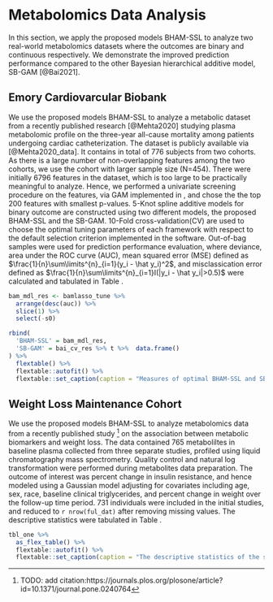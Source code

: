 # Metabolomics Data Analysis

In this section, we apply the proposed models BHAM-SSL to analyze two real-world metabolomics datasets where the outcomes are binary and continuous respectively. We demonstrate the improved prediction performance compared to the other Bayesian hierarchical additive model, SB-GAM [@Bai2021]. 

## Emory Cardiovarcular Biobank
We use the proposed models BHAM-SSL to analyze a metabolic dataset from a recently published research [@Mehta2020] studying plasma metabolomic profile on the three-year all-cause mortality among patients undergoing cardiac catheterization. The dataset is publicly available via \textit{Dryad} [@Mehta2020_data]. It contains in total of 776 subjects from two cohorts. As there is a large number of non-overlapping features among the two cohorts, we use the cohort with larger sample size (N=454). There were initially 6796 features in the dataset, which is too large to be practically meaningful to analyze. Hence, we performed a univariate screening procedure on the features, via GAM implemented in \texttt{mgcv}, and chose the the top 200 features with smallest p-values. 5-Knot spline additive models for binary outcome are constructed using two different models, the proposed BHAM-SSL and the SB-GAM. 10-Fold cross-validation(CV) are used to choose the optimal tuning parameters of each framework with respect to the default selection criterion implemented in the software. Out-of-bag samples were used for prediction performance evaluation, where deviance, area under the ROC curve (AUC), mean squared error (MSE) defined as $\frac{1}{n}\sum\limits^{n}_{i=1}(y_i - \hat y_i)^2$, and misclassication error defined as $\frac{1}{n}\sum\limits^{n}_{i=1}I(|y_i - \hat y_i|>0.5)$ were calculated and tabulated in Table \ref{tab:ECB_res}.


```r

bam_mdl_res <- bamlasso_tune %>% 
  arrange(desc(auc)) %>% 
  slice(1) %>% 
  select(-s0)

rbind(
  'BHAM-SSL' = bam_mdl_res,
  'SB-GAM' = bai_cv_res %>% t %>%  data.frame()
) %>% 
  flextable() %>% 
  flextable::autofit() %>% 
  flextable::set_caption(caption = "Measures of optimal BHAM-SSL and SB-GAM models for Emory Cardiovascular Biobank by 10-fold cross-validation\\label{tab:ECB_res}")
```



## Weight Loss Maintenance Cohort 
We use the proposed models BHAM-SSL to analyze metabolomics data from a recently published study ^[TODO: add citation:https://journals.plos.org/plosone/article?id=10.1371/journal.pone.0240764] on the association between metabolic biomarkers and weight loss. The data contained 765 metaboliltes in baseline plasma collected from three separate studies, profiled using liquid chromatography mass spectrometry. Quality control and natural log transformation were performed during metabolites data preparation. The outcome of interest was percent change in insulin resistance, and hence modeled using a Gaussian model adjusting for covariates including age, sex, race, baseline clinical triglycerides, and percent change in weight over the follow-up time period. 731 individuals were included in the initial studies, and reduced to `r nrow(ful_dat)` after removing missing values. The descriptive statistics were tabulated in Table \ref{tab:tbl_one}.



```r
tbl_one %>% 
  as_flex_table() %>% 
  flextable::autofit() %>% 
  flextable::set_caption(caption = "The descriptive statistics of the sample in the metabolomics data analysis stratified by studies\\label{tab:tbl_one}")
```